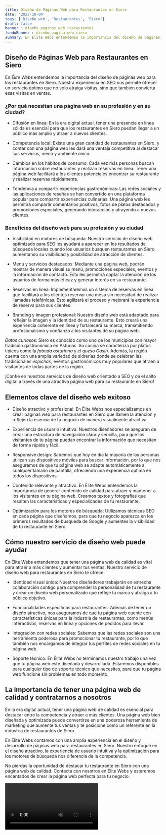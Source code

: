 ```yaml
---
title: Diseño de Páginas Web para Restaurantes en Siero
date: '2023-10-04'
tags: ['Diseño web', 'Restaurantes', 'Siero']
draft: false
banner : diseño_paginas_web_restaurantes
fondoBanner : diseño_pagina_web_siero
summary: En Élite Webs entendemos la importancia del diseño de páginas web para los restaurantes en Siero. Nuestra experiencia en SEO nos permite ofrecer un servicio óptimo que no solo atraiga visitas, sino que también convierta esas visitas en ventas.
---
```


## Diseño de Páginas Web para Restaurantes en Siero

En *Élite Webs* entendemos la importancia del diseño de páginas web para los restaurantes en Siero. Nuestra experiencia en SEO nos permite ofrecer un servicio óptimo que no solo atraiga visitas, sino que también convierta esas visitas en ventas.

### ¿Por qué necesitan una página web en su profesión y en su ciudad?

- Difusión en línea: En la era digital actual, tener una presencia en línea sólida es esencial para que los restaurantes en Siero puedan llegar a un público más amplio y atraer a nuevos clientes.

- Competencia local: Existe una gran cantidad de restaurantes en Siero, y contar con una página web les dará una ventaja competitiva al destacar sus servicios, menú y ambiente único.

- Cambios en los hábitos de consumo: Cada vez más personas buscan información sobre restaurantes y realizan reservas en línea. Tener una página web facilitará a los clientes potenciales encontrar su restaurante y realizar reservas rápidamente.

- Tendencia a compartir experiencias gastronómicas: Las redes sociales y las aplicaciones de reseñas se han convertido en una plataforma popular para compartir experiencias culinarias. Una página web les permitirá compartir comentarios positivos, fotos de platos destacados y promociones especiales, generando interacción y atrayendo a nuevos clientes.

### Beneficios del diseño web para su profesión y su ciudad

- Visibilidad en motores de búsqueda: Nuestro servicio de diseño web optimizado para SEO les ayudará a aparecer en los resultados de búsqueda locales cuando los usuarios busquen restaurantes en Siero, aumentando su visibilidad y posibilidad de atracción de clientes.

- Menú y servicios destacados: Mediante una página web, podrán mostrar de manera visual su menú, promociones especiales, eventos y la información de contacto. Esto les permitirá captar la atención de los usuarios de forma más eficaz y generar interés en su restaurante.

- Reservas en línea: Implementaremos un sistema de reservas en línea que facilitará a los clientes reservar una mesa sin necesidad de realizar llamadas telefónicas. Esto agilizará el proceso y mejorará la experiencia de reserva para sus clientes.

- Branding y imagen profesional: Nuestro diseño web está adaptado para reflejar la imagen y la identidad de su restaurante. Esto creará una experiencia coherente en línea y fortalecerá su marca, transmitiendo profesionalismo y confianza a los visitantes de su página web.

*Datos curiosos:* Siero es conocido como uno de los municipios con mayor tradición gastronómica en Asturias. Su cocina se caracteriza por platos típicos como la *fabada asturiana* y el *queso Casín*. Además, la región cuenta con una amplia variedad de sidrerías donde se celebran las tradicionales *espichas*, eventos gastronómicos muy populares que atraen a visitantes de todas partes de la región.

¡Confíe en nuestros servicios de diseño web orientado a SEO y dé el salto digital a través de una atractiva página web para su restaurante en Siero!

<GifSeo />

<Cta />

## Elementos clave del diseño web exitoso

- Diseño atractivo y profesional: En Élite Webs nos especializamos en crear páginas web para restaurantes en Siero que llamen la atención y reflejen la esencia de tu negocio de manera visualmente atractiva.

- Experiencia de usuario intuitiva: Nuestros diseñadores se aseguran de crear una estructura de navegación clara y sencilla, para que los visitantes de tu página puedan encontrar la información que necesitan de forma rápida y fácil.

- Responsive design: Sabemos que hoy en día la mayoría de las personas utilizan sus dispositivos móviles para buscar información, por lo que nos aseguramos de que tu página web se adapte automáticamente a cualquier tamaño de pantalla, ofreciendo una experiencia óptima en todos los dispositivos.

- Contenido relevante y atractivo: En Élite Webs entendemos la importancia de generar contenido de calidad para atraer y mantener a los visitantes en tu página web. Creamos textos y fotografías que resalten las características y especialidades de tu restaurante.

- Optimización para los motores de búsqueda: Utilizamos técnicas SEO en cada página que diseñamos, para que tu negocio aparezca en los primeros resultados de búsqueda de Google y aumentes la visibilidad de tu restaurante en Siero.

## Cómo nuestro servicio de diseño web puede ayudar

En Élite Webs entendemos que tener una página web de calidad es vital para atraer a más clientes y aumentar tus ventas. Nuestro servicio de diseño web para restaurantes en Siero te ofrece:

- Identidad visual única: Nuestros diseñadores trabajarán en estrecha colaboración contigo para comprender la personalidad de tu restaurante y crear un diseño web personalizado que refleje tu marca y atraiga a tu público objetivo.

- Funcionalidades específicas para restaurantes: Además de tener un diseño atractivo, nos aseguramos de que tu página web cuente con características únicas para la industria de restaurantes, como menús interactivos, reservas en línea y opciones de pedidos para llevar.

- Integración con redes sociales: Sabemos que las redes sociales son una herramienta poderosa para promocionar tu restaurante, por lo que también nos encargamos de integrar tus perfiles de redes sociales en tu página web.

- Soporte técnico: En Élite Webs no terminamos nuestro trabajo una vez que tu página web esté diseñada y desarrollada. Estaremos disponibles para cualquier tipo de soporte técnico que necesites, para que tu página web funcione sin problemas en todo momento.

## La importancia de tener una página web de calidad y contratarnos a nosotros

En la era digital actual, tener una página web de calidad es esencial para destacar entre la competencia y atraer a más clientes. Una página web bien diseñada y optimizada puede convertirse en una poderosa herramienta de marketing que aumente tus ventas y te posicione como un referente en la industria de restaurantes de Siero.

En Élite Webs contamos con una amplia experiencia en el diseño y desarrollo de páginas web para restaurantes en Siero. Nuestro enfoque en el diseño atractivo, la experiencia de usuario intuitiva y la optimización para los motores de búsqueda nos diferencia de la competencia.

No pierdas la oportunidad de destacar tu restaurante en Siero con una página web de calidad. Contacta con nosotros en Élite Webs y estaremos encantados de crear la página web perfecta para tu negocio.

<Video />

<CtaBot job='Restaurantes' city='Siero'/>

<Gmaps query='Siero+españa+maps' />